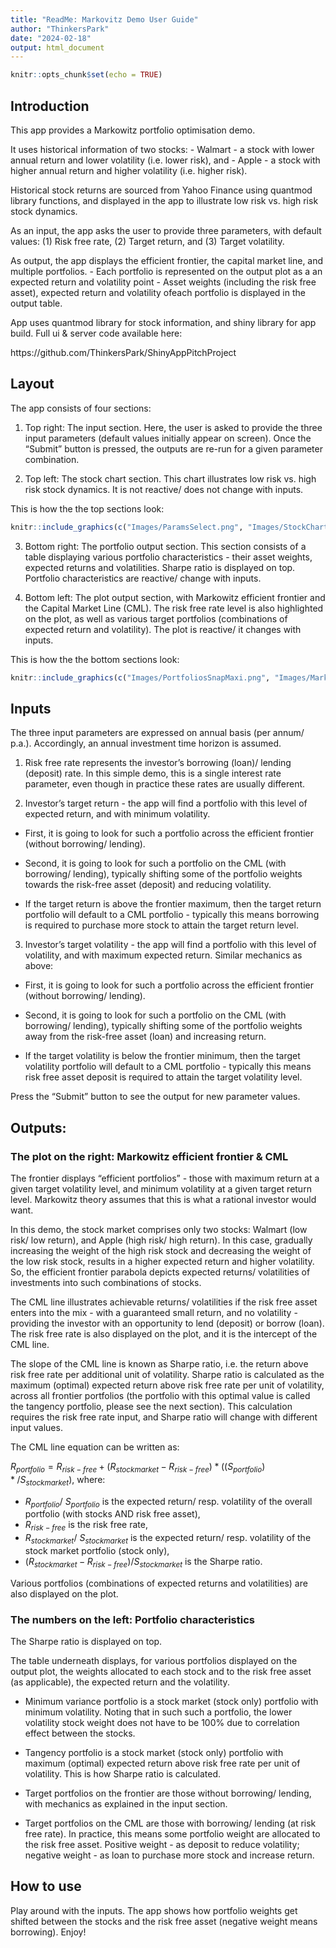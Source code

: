 ```yaml
---
title: "ReadMe: Markovitz Demo User Guide"
author: "ThinkersPark"
date: "2024-02-18"
output: html_document
---
```


```r
knitr::opts_chunk$set(echo = TRUE)
```

## Introduction

This app provides a Markowitz portfolio optimisation demo.

It uses historical information of two stocks: 
- Walmart - a stock with lower annual return and lower volatility (i.e. lower risk), and 
- Apple - a stock with higher annual return and higher volatility (i.e. higher risk). 

Historical stock returns are sourced from Yahoo Finance using quantmod library functions, 
and displayed in the app to illustrate low risk vs. high risk stock dynamics.

As an input, the app asks the user to provide three parameters, with default values: 
 (1) Risk free rate, (2) Target return, and (3) Target volatility.

As output, the app displays the efficient frontier, the capital market line, and multiple portfolios.
- Each portfolio is represented on the output plot as a an expected return and volatility point
- Asset weights (including the risk free asset), expected return and volatility ofeach portfolio is displayed in the output table.

App uses quantmod library for stock information, and shiny library for app build. Full ui & server code available here:

https://github.com/ThinkersPark/ShinyAppPitchProject

## Layout

The app consists of four sections:

1. Top right: The input section. Here, the user is asked to provide the three input parameters 
(default values initially appear on screen). Once the "Submit" button is pressed, the outputs are re-run for a given parameter combination.

2. Top left: The stock chart section. This chart illustrates low risk vs. high risk stock dynamics. It is not reactive/ does not change with inputs.

This is how the the top sections look:

```r
knitr::include_graphics(c("Images/ParamsSelect.png", "Images/StockChart.png"))
```

3. Bottom right: The portfolio output section. This section consists of a table displaying various portfolio characteristics - their asset weights, expected returns and volatilities. Sharpe ratio is displayed on top. Portfolio characteristics are reactive/ change with inputs.

4. Bottom left: The plot output section, with Markowitz efficient frontier and the Capital Market Line (CML). The risk free rate level is also highlighted on the plot, as well as various target portfolios (combinations of expected return and volatility). The plot is reactive/ it changes with inputs.

This is how the the bottom sections look:

```r
knitr::include_graphics(c("Images/PortfoliosSnapMaxi.png", "Images/MarkowitzFrontier.png"))
```

## Inputs

The three input parameters are expressed on annual basis (per annum/ p.a.). Accordingly, an annual investment time horizon is assumed.

1. Risk free rate represents the investor's borrowing (loan)/ lending (deposit) rate. In this simple demo, this is a single interest rate parameter, even though in practice these rates are usually different.

2. Investor's target return - the app will find a portfolio with this level of expected return, and with minimum volatility.

- First, it is going to look for such a portfolio across the efficient frontier (without borrowing/ lending). 

- Second, it is going to look for such a portfolio on the CML (with borrowing/ lending), typically shifting some of the portfolio weights towards the risk-free asset (deposit) and reducing volatility. 

- If the target return is above the frontier maximum, then the target return portfolio will default to a CML portfolio - typically this means borrowing is required to purchase more stock to attain the target return level.

3. Investor's target volatility - the app will find a portfolio with this level of volatility, and with maximum expected return. Similar mechanics as above:

- First, it is going to look for such a portfolio across the efficient frontier (without borrowing/ lending). 

- Second, it is going to look for such a portfolio on the CML (with borrowing/ lending), typically shifting some of the portfolio weights away from the risk-free asset (loan) and increasing return. 

- If the target volatility is below the frontier minimum, then the target volatility portfolio will default to a CML portfolio - typically this means risk free asset deposit is required to attain the target volatility level.

Press the "Submit" button to see the output for new parameter values.

## Outputs: 

### The plot on the right: Markowitz efficient frontier & CML

The frontier displays "efficient portfolios" - those with maximum return at a given target volatility level, and minimum volatility at a given target return level. Markowitz theory assumes that this is what a rational investor would want.

In this demo, the stock market comprises only two stocks: Walmart (low risk/ low return), and Apple (high risk/ high return). In this case, gradually increasing the weight of the high risk stock and decreasing the weight of the low risk stock, results in a higher expected return and higher volatility. So, the efficient frontier parabola depicts expected returns/ volatilities of investments into such combinations of stocks.

The CML line illustrates achievable returns/ volatilities if the risk free asset enters into the mix - with a guaranteed small return, and no volatility - providing the investor with an opportunity to lend (deposit) or borrow (loan). The risk free rate is also displayed on the plot, and it is the intercept of the CML line.

The slope of the CML line is known as Sharpe ratio, i.e. the return above risk free rate per additional unit of volatility. Sharpe ratio is calculated as the maximum (optimal) expected return above risk free rate per unit of volatility, across all frontier portfolios (the portfolio with this optimal value is called the tangency portfolio, please see the next section). This calculation requires the risk free rate input, and Sharpe ratio will change with different input values.

The CML line equation can be written as:

$R_{portfolio} = R_{risk-free} + (R_{stockmarket}-R_{risk-free})*((S_{portfolio})*/S_{stockmarket})$, where:

- $R_{portfolio}$/ $S_{portfolio}$ is the expected return/ resp. volatility of the overall portfolio (with stocks AND risk free asset),
- $R_{risk-free}$ is the risk free rate,
- $R_{stockmarket}$/ $S_{stockmarket}$ is the expected return/ resp. volatility of the stock market portfolio (stock only),
- $(R_{stockmarket}-R_{risk-free})/S_{stockmarket}$ is the Sharpe ratio.

Various portfolios (combinations of expected returns and volatilities) are also displayed on the plot. 

### The numbers on the left: Portfolio characteristics

The Sharpe ratio is displayed on top.

The table underneath displays, for various portfolios displayed on the output plot, the weights allocated to each stock and to the risk free asset (as applicable), the expected return and the volatility.

- Minimum variance portfolio is a stock market (stock only) portfolio with minimum volatility. Noting that in such such a portfolio, the lower volatility stock weight does not have to be 100% due to correlation effect between the stocks.

- Tangency portfolio is a stock market (stock only) portfolio with maximum (optimal) expected return above risk free rate per unit of volatility. This is how Sharpe ratio is calculated.

- Target portfolios on the frontier are those without borrowing/ lending, with mechanics as explained in the input section.

- Target portfolios on the CML are those with borrowing/ lending (at risk free rate). In practice, this means some portfolio weight are allocated to the risk free asset. Positive weight - as deposit to reduce volatility; negative weight - as loan to purchase more stock and increase return.

## How to use

Play around with the inputs. The app shows how portfolio weights get shifted between the stocks and the risk free asset  (negative weight means borrowing). Enjoy!